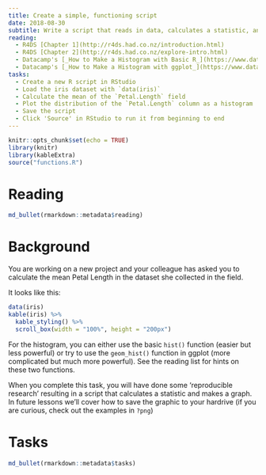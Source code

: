```yaml
---
title: Create a simple, functioning script
date: 2018-08-30 
subtitle: Write a script that reads in data, calculates a statistic, and makes a plot.
reading:
  - R4DS [Chapter 1](http://r4ds.had.co.nz/introduction.html)
  - R4DS [Chapter 2](http://r4ds.had.co.nz/explore-intro.html)
  - Datacamp's [_How to Make a Histogram with Basic R_](https://www.datacamp.com/community/tutorials/make-histogram-basic-r)
  - Datacamp's [_How to Make a Histogram with ggplot_](https://www.datacamp.com/community/tutorials/make-histogram-ggplot2)
tasks:
  - Create a new R script in RStudio
  - Load the iris dataset with `data(iris)`
  - Calculate the mean of the `Petal.Length` field
  - Plot the distribution of the `Petal.Length` column as a histogram
  - Save the script
  - Click 'Source' in RStudio to run it from beginning to end
---
```


```r
knitr::opts_chunk$set(echo = TRUE)
library(knitr)
library(kableExtra)
source("functions.R")
```
# Reading
```r
md_bullet(rmarkdown::metadata$reading)
```

# Background
You are working on a new project and your colleague has asked you to calculate the mean Petal Length in the dataset she collected in the field.  

It looks like this:

```r
data(iris)
kable(iris) %>%
  kable_styling() %>%
  scroll_box(width = "100%", height = "200px")
```

For the histogram, you can either use the basic `hist()` function (easier but less powerful) or try to use the `geom_hist()` function in ggplot (more complicated but much more powerful).  See the reading list for hints on these two functions.

When you complete this task, you will have done some 'reproducible research' resulting in a script that calculates a statistic and makes a graph.  In future lessons we'll cover how to save the graphic to your hardrive (if you are curious, check out the examples in `?png`)

# Tasks
```r
md_bullet(rmarkdown::metadata$tasks)
```
